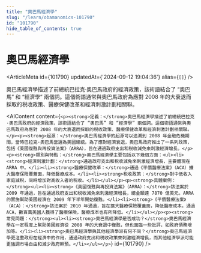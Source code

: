 ```yaml
---
title: "奧巴馬經濟學"
slug: "/learn/obamanomics-101790"
id: "101790"
hide_table_of_contents: true
---
```



# 奧巴馬經濟學

<ArticleMeta id={101790} updatedAt={'2024-09-12 19:04:36'} alias={`[]`} />
<div className='border-solid border-b border-t-0 my-4 border-[var(--ifm-color-gray-300)]' />

奧巴馬經濟學描述了前總統巴拉克·奧巴馬政府的經濟政策，該術語結合了 “奧巴馬” 和 “經濟學” 兩個詞。這個術語通常與奧巴馬政府為應對 2008 年的大衰退而採取的税收政策、醫療保健改革和經濟刺激計劃相關聯。

<AIContent content={`<p><strong>定義：</strong>奧巴馬經濟學描述了前總統巴拉克·奧巴馬政府的經濟政策，該術語結合了 “奧巴馬” 和 “經濟學” 兩個詞。這個術語通常與奧巴馬政府為應對 2008 年的大衰退而採取的税收政策、醫療保健改革和經濟刺激計劃相關聯。</p><p><strong>起源：</strong>奧巴馬經濟學的起源可以追溯到 2008 年金融危機期間，當時巴拉克·奧巴馬當選為美國總統。為了應對經濟衰退，奧巴馬政府推出了一系列政策，包括《美國復甦與再投資法案》（ARRA），旨在通過政府支出和税收減免來刺激經濟增長。</p><p><strong>類別與特點：</strong>奧巴馬經濟學主要包括以下幾個方面：<ul><li><strong>經濟刺激計劃：</strong>通過政府支出和税收減免來刺激經濟增長，主要體現在 ARRA 中。</li><li><strong>醫療保健改革：</strong>通過《平價醫療法案》（ACA）擴大醫療保險覆蓋面，降低醫療成本。</li><li><strong>税收政策：</strong>對中低收入家庭減税，同時增加對高收入者的税收。</li></ul></p><p><strong>具體案例：</strong><ul><li><strong>《美國復甦與再投資法案》（ARRA）：</strong>該法案於 2009 年通過，旨在通過政府支出和税收減免來刺激經濟增長，總金額達 7870 億美元。ARRA 的實施幫助美國經濟在 2009 年下半年開始復甦。</li><li><strong>《平價醫療法案》（ACA）：</strong>該法案於 2010 年通過，旨在擴大醫療保險覆蓋面，降低醫療成本。通過 ACA，數百萬美國人獲得了醫療保險，醫療成本也有所降低。</li></ul></p><p><strong>常見問題：</strong><ul><li><strong>奧巴馬經濟學是否成功？</strong>奧巴馬經濟學在一定程度上幫助美國經濟從 2008 年的大衰退中復甦，但也面臨一些批評，如政府債務增加等。</li><li><strong>奧巴馬經濟學與其他經濟學派有何不同？</strong>奧巴馬經濟學更注重政府在經濟中的作用，通過政府支出和税收政策來刺激經濟增長，而其他經濟學派可能更強調市場自由和減少政府幹預。</li></ul></p>`} id={101790} />
